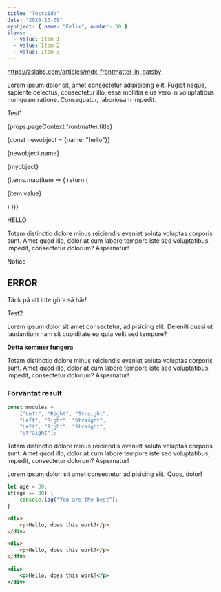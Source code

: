 ```yaml
---
title: "Testsida"
date: "2020-10-09"
myobject: { name: "Felix", number: 30 }
items:
  - value: Item 1
  - value: Item 2
  - value: Item 3
---
```


https://zslabs.com/articles/mdx-frontmatter-in-gatsby

Lorem ipsum dolor sit, amet consectetur adipisicing elit. Fugiat neque, sapiente delectus, consectetur illo, esse mollitia eius vero in voluptatibus numquam ratione. Consequatur, laboriosam impedit.

<TopicHeading link="test1">Test1</TopicHeading>




<!-- <RenderList items={items}/> -->

{props.pageContext.frontmatter.title}

{const newobject = {name: "hello"}}

{newobject.name}

{myobject}

{items.map(item => {
    return (<p>{item.value}</p>)
})}

<Callout half="true">HELLO</Callout>

Totam distinctio dolore minus reiciendis eveniet soluta voluptas corporis sunt. Amet quod illo, dolor at cum labore tempore iste sed voluptatibus, impedit, consectetur dolorum? Aspernatur!

<Notice half="true">Notice</Notice>

<Failure half="true">


## ERROR

Tänk på att inte göra så här!

</Failure>

<TopicHeading link="test2">Test2</TopicHeading>

Lorem ipsum dolor sit amet consectetur, adipisicing elit. Deleniti quasi ut laudantium nam sit cupiditate ea quia velit sed tempore?

<Notice half="true">

**Detta kommer fungera**

</Notice>

Totam distinctio dolore minus reiciendis eveniet soluta voluptas corporis sunt. Amet quod illo, dolor at cum labore tempore iste sed voluptatibus, impedit, consectetur dolorum? Aspernatur!

<Output>

### Förväntat result

```javascript
const modules =
    ["Left", "Right", "Straight",
    "Left", "Right", "Straight",
    "Left", "Right", "Straight",
    "Straight"];
```


</Output>

Totam distinctio dolore minus reiciendis eveniet soluta voluptas corporis sunt. Amet quod illo, dolor at cum labore tempore iste sed voluptatibus, impedit, consectetur dolorum? Aspernatur!

<PracticeContainer>

Lorem ipsum dolor, sit amet consectetur adipisicing elit. Quos, dolor!

```javascript
let age = 30;
if(age == 30) {
    console.log("You are the best");
}
```

</PracticeContainer>

```html
<div>
    <p>Hello, does this work?</p>
</div>
```

```HTML
<div>
    <p>Hello, does this work?</p>
</div>
```

```htm
<div>
    <p>Hello, does this work?</p>
</div>
```
